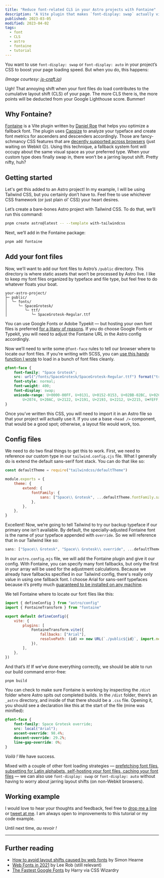 ```yaml
---
title: "Reduce font-related CLS in your Astro projects with Fontaine"
description: "A Vite plugin that makes `font-display: swap` actually viable."
published: 2023-03-05
modified: 2023-04-02
tags:
  - font
  - CLS
  - astro
  - fontaine
  - tutorial
---
```



You want to use `font-display: swap` or `font-display: auto` in your project’s CSS to boost your page loading speed. But when you do, this happens:

<LazyImage
	src="https://imagedelivery.net/le40TwFDWUdIvXckEp8FBw/4836af36-9e63-42c0-f43e-a39c2db02900/public"
	alt="A visual demonstration of cumulative layout shift caused by font-display swap."
/>

_(Image courtesy: [js-craft.io](https://www.js-craft.io/blog/optimizing-web-fonts-loading-for-cls-cumulative-layout-shift/))_

Ugh! That annoying shift when your font files do load contributes to the cumulative layout shift (CLS)
of your page. The more CLS there is, the more points will be deducted from your Google Lighthouse score.
Bummer!

## Why Fontaine?

[Fontaine](https://github.com/danielroe/fontaine) is a Vite plugin written by [Daniel Roe](https://github.com/danielroe) that helps you optimize a fallback font. The plugin uses [Capsize](https://www.npmjs.com/package/@capsizecss/core) to analyze your typeface and create font metrics for ascenders and descenders accordingly. Those are fancy-schmancy CSS features that are [decently supported across browsers](https://caniuse.com/?search=FontFace%20API%20override) (just waiting on Webkit 😐). Using this technique, a fallback system font will occupy about the same visual space as your preferred type. When your custom type does finally swap in, there won’t be a jarring layout shift. Pretty nifty, huh?

## Getting started

Let's get this added to an Astro project! In my example, I will be using Tailwind CSS, but you certainly don’t have to. Feel free to use whichever CSS framework (or just plain ol’ CSS) your heart desires.

Let’s create a bare-bones Astro project with Tailwind CSS. To do that, we’ll run this command:

```bash
pnpm create astro@latest -- --template with-tailwindcss
```

Next, we’ll add in the Fontaine package:

```bash
pnpm add fontaine
```

## Add your font files

Now, we’ll want to add our font files to Astro’s `/public` directory. This directory is where static assets that won’t be processed by Astro live. I like to keep my font files organized by typeface and file type, but feel free to do whatever floats your boat.

```
your-astro-project/
├─ public/
│  ╰─ fonts/
│     ╰─ SpaceGrotesk/
│        ╰─ ttf/
│           ╰─ SpaceGrotesk-Regular.ttf
```

You can use Google Fonts or Adobe Typekit — but hosting your own font files is preferred [for a litany of reasons](https://termageddon.com/google-fonts-violates-gdpr/). If you do choose Google Fonts or Typekit, you will need to adjust the Fontaine URL in the Astro config accordingly.

Now we’ll need to write some `@font-face` rules to tell our browser where to locate our font files. If you’re writing with SCSS, you can [use this handy function I wrote](https://gist.github.com/johneatmon/dad7af4fc864f245630ec90bd21c8637) to load in a bunch of font files cleanly.

```css:fonts.css
@font-face {
	font-family: "Space Grotesk";
	src: url("/fonts/SpaceGrotesk/SpaceGrotesk-Regular.ttf") format("truetype");
	font-style: normal;
	font-weight: 400;
	font-display: swap;
	unicode-range: U+0000-00FF, U+0131, U+0152-0153, U+02BB-02BC, U+02C6, U+02DA, U+02DC, U+2000-206F,
		U+2074, U+20AC, U+2122, U+2191, U+2193, U+2212, U+2215, U+FEFF, U+FFFD;
}
```

Once you’ve written this CSS, you will need to import it in an Astro file so that your project will actually use it. If you use a base `<head />` component, that would be a good spot; otherwise, a layout file would work, too.

## Config files

We need to do two final things to get this to work. First, we need to reference our custom type in our `tailwind.config.cjs` file. What I generally do is extend the default sans-serif font stack. You can do that like so:

```js:tailwind.config.cjs
const defaultTheme = require("tailwindcss/defaultTheme")

module.exports = {
	theme: {
		extend: {
			fontFamily: {
				sans: ["Space\\ Grotesk", ...defaultTheme.fontFamily.sans],
			},
		},
	},
}
```

Excellent! Now, we’re going to tell Tailwind to try our backup typeface if our primary one isn’t available. By default, the specially-adjusted Fontaine font is the name of your typeface appended with `override`. So we will reference that in our Tailwind like so:

```js
sans: ["Space\\ Grotesk", "Space\\ Grotesk\\ override", ...defaultTheme.fontFamily.sans]
```

In our `astro.config.mjs` file, we will add the Fontaine plugin and give it our config. With Fontaine, you can specify many font fallbacks, but only the first in your array will be used for the adjustment calculations. Because we already have fallbacks specified in our Tailwind config, there's really only value in using one fallback font. I choose Arial for sans-serif typefaces because it’s pretty much [guaranteed to be installed on any machine](https://fonts.google.com/knowledge/glossary/system_font_web_safe_font).

We tell Fontaine where to locate our font files like this:

```js:astro.config.js
import { defineConfig } from "astro/config"
import { FontaineTransform } from "fontaine"

export default defineConfig({
	vite: {
		plugins: [
			FontaineTransform.vite({
				fallbacks: ["Arial"],
				resolvePath: (id) => new URL(`./public${id}`, import.meta.url), // id is the font src value in the CSS
			}),
		],
	},
})
```

And that’s it! If we’ve done everything correctly, we should be able to run our build command error-free:

```bash
pnpm build
```

You can check to make sure Fontaine is working by inspecting the `/dist` folder where Astro spits out completed builds. In the `/dist` folder, there’s an `_astro` directory, and inside of that there should be a `.css` file. Opening it, you should see a declaration like this at the start of the file (mine was minified):

```css
@font-face {
	font-family: Space Grotesk override;
	src: local("Arial");
	ascent-override: 98.4%;
	descent-override: 29.2%;
	line-gap-override: 0%;
}
```

_Voilà !_ We have success.

Mixed with a couple of other font loading strategies — [prefetching font files, subsetting for Latin alphabets, self-hosting your font files, caching your font files](https://leerob.io/blog/fonts) — we can also use `font-display: swap` or `font-display: auto` without having to worry about jarring layout shifts (on non-Webkit browsers).

## Working example

<Stackblitz class="not-prose -mx-4 md:-mx-16" projectId="github-thub7n" file="astro.config.mjs" />

I would love to hear your thoughts and feedback, feel free to [drop me a line](mailto:john@eatmon.co) or [tweet at me](https://twitter.com/johneatmon_). I am always open to improvements to this tutorial or my code example.

Until next time, <em>au revoir !</em>

---

## Further reading

- [How to avoid layout shifts caused by web fonts](https://simonhearne.com/2021/layout-shifts-webfonts/0) by Simon Hearne
- [Web Fonts in 2021](https://leerob.io/blog/fonts) by Lee Rob (still relevant)
- [The Fastest Google Fonts](https://csswizardry.com/2020/05/the-fastest-google-fonts/) by Harry via CSS Wizardry

